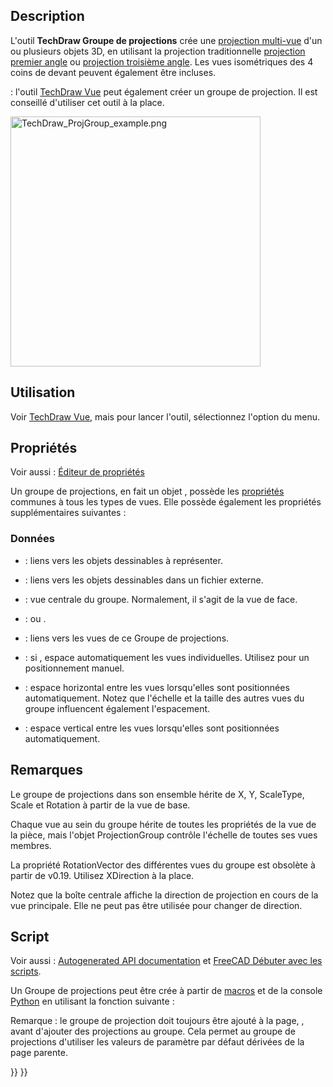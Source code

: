 <languages/>

{{Docnav/fr
|[[TechDraw_DetailView/fr|Vue détaillée]]
|[[TechDraw_ClipGroup/fr|Fenêtre de rognage]]
|[[TechDraw_Workbench/fr|Atelier TechDraw]]
|IconL=TechDraw_DetailView.svg
|IconR=TechDraw_ClipGroup.svg
|IconC=Workbench_TechDraw.svg
}}

{{GuiCommand/fr
|Name=TechDraw ProjectionGroup
|Name/fr=TechDraw Groupe de projections
|MenuLocation=TechDraw → Vues de Techdraw → Insérer un groupe de projections
|Workbenches=[[TechDraw_Workbench/fr|TechDraw]]
|SeeAlso=[[TechDraw_View/fr|TechDraw Vue]]
}}

==Description==

L'outil '''TechDraw Groupe de projections''' crée une [https://en.wikipedia.org/wiki/Multiview_projection projection multi-vue] d'un ou plusieurs objets 3D, en utilisant la projection traditionnelle [https://en.wikipedia.org/wiki/Multiview_orthographic_projection#First-angle_projection projection premier angle] ou [https://en.wikipedia.org/wiki/Multiview_orthographic_projection#Third-angle_projection projection troisième angle]. Les vues isométriques des 4 coins de devant peuvent également être incluses.

{{Version/fr|1.0}} : l'outil [[TechDraw_View/fr|TechDraw Vue]] peut également créer un groupe de projection. Il est conseillé d'utiliser cet outil à la place.

[[Image:TechDraw_ProjGroup_example.png|400px]]
{{Caption|Trois vues orthogonales et une vue isométrique d'un objet solide}}

<span id="Usage"></span>
==Utilisation==

Voir [[TechDraw_View/fr#Utilisation_Groupe_de_projection_d'élément_et_Groupe_de_projection|TechDraw Vue]], mais pour lancer l'outil, sélectionnez l'option {{MenuCommand|TechDraw → Vues de Techdraw → [[Image:TechDraw_ProjectionGroup.svg|16px]] Insérer un groupe de projections}} du menu.

<span id="Properties"></span>
==Propriétés==

Voir aussi : [[Property_editor/fr|Éditeur de propriétés]]

Un groupe de projections, en fait un objet {{Incode|TechDraw::DrawProjGroup}}, possède les [[TechDraw_View/fr#Propriétés_Vue_de_Part|propriétés]] communes à tous les types de vues. Elle possède également les propriétés supplémentaires suivantes :

<span id="Data"></span>
=== Données ===

{{TitleProperty|Base}}

* {{PropertyData|Source|LinkList}} : liens vers les objets dessinables à représenter.
* {{PropertyData|XSource|XLLinkList}} : liens vers les objets dessinables dans un fichier externe.
* {{PropertyData|Anchor|Link}} : vue centrale du groupe. Normalement, il s'agit de la vue de face.
* {{PropertyData|ProjectionType|Enumeration}}: {{Value|First Angle}} ou {{Value|Third Angle}}.

{{TitleProperty|Collection}}

* {{PropertyData|Views|LinkList}} : liens vers les vues de ce Groupe de projections.

{{TitleProperty|Distribute}}

* {{PropertyData|Auto Distribute|Bool}} : si {{TRUE}}, espace automatiquement les vues individuelles. Utilisez {{FALSE}} pour un positionnement manuel.
* {{PropertyData|spacing X|Length}} : espace horizontal entre les vues lorsqu'elles sont positionnées automatiquement. Notez que l'échelle et la taille des autres vues du groupe influencent également l'espacement. 
* {{PropertyData|spacing Y|Length}} : espace vertical entre les vues lorsqu'elles sont positionnées automatiquement.

<span id="Notes"></span>
== Remarques ==

Le groupe de projections dans son ensemble hérite de X, Y, ScaleType, Scale et Rotation à partir de la vue de base.

Chaque vue au sein du groupe hérite de toutes les propriétés de la vue de la pièce, mais l'objet ProjectionGroup contrôle l'échelle de toutes ses vues membres.

La propriété RotationVector des différentes vues du groupe est obsolète à partir de v0.19. Utilisez XDirection à la place.

Notez que la boîte centrale affiche la direction de projection en cours de la vue principale. Elle ne peut pas être utilisée pour changer de direction.

<span id="Scripting"></span>
==Script==

Voir aussi : [https://freecad.github.io/SourceDoc/ Autogenerated API documentation] et [[FreeCAD_Scripting_Basics/fr|FreeCAD Débuter avec les scripts]].

Un Groupe de projections peut être crée à partir de [[Macros/fr|macros]] et de la console [[Python/fr|Python]] en utilisant la fonction suivante :

{{Code|code=
import FreeCAD as App

doc = App.ActiveDocument
cyl = doc.addObject("Part::Cylinder", "Cylinder")
doc.recompute()

page = doc.addObject("TechDraw::DrawPage", "Page")
template = doc.addObject("TechDraw::DrawSVGTemplate", "Template")
template.Template = App.getResourceDir() + "Mod/TechDraw/Templates/A4_LandscapeTD.svg"
page.Template = template

# Toggle the visibility of the page to ensure its width and height are updated (hack):
page.Visibility = False
page.Visibility = True

group = doc.addObject("TechDraw::DrawProjGroup", "ProjGroup")
page.addView(group)
group.Source = [cyl]
group.ProjectionType = "Third Angle"

front_view = group.addProjection("Front") # First projection will become the Anchor.
group.Anchor.Direction = (0, 1, 0)
group.Anchor.RotationVector = (1, 0, 0)

left_view = group.addProjection("Left")
top_view = group.addProjection("Top")

group.X = page.PageWidth / 2
group.Y = page.PageHeight / 2

doc.recompute()
}}

Remarque : le groupe de projection doit toujours être ajouté à la page, {{Incode|page.addView(group)}}, avant d'ajouter des projections au groupe. Cela permet au groupe de projections d'utiliser les valeurs de paramètre par défaut dérivées de la page parente.


{{Docnav/fr
|[[TechDraw_DetailView/fr|Vue détaillée]]
|[[TechDraw_ClipGroup/fr|Fenêtre de rognage]]
|[[TechDraw_Workbench/fr|Atelier TechDraw]]
|IconL=TechDraw_DetailView.svg
|IconR=TechDraw_ClipGroup.svg
|IconC=Workbench_TechDraw.svg
}}

{{TechDraw_Tools_navi{{#translation:}}}}
{{Userdocnavi{{#translation:}}}}